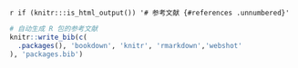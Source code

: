 `r if (knitr:::is_html_output()) '# 参考文献 {#references .unnumbered}'`

```r
# 自动生成 R 包的参考文献
knitr::write_bib(c(
  .packages(), 'bookdown', 'knitr', 'rmarkdown','webshot'
), 'packages.bib')
```

